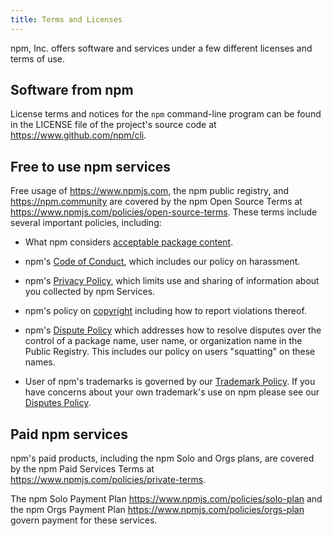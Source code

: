 ```yaml
---
title: Terms and Licenses
---
```

npm, Inc. offers software and services under a few different licenses
and terms of use.

## Software from npm

License terms and notices for the `npm` command-line program can
be found in the LICENSE file of the project's source code at
<https://www.github.com/npm/cli>.

## Free to use npm services

Free usage of <https://www.npmjs.com>, the npm public registry,
and <https://npm.community>
are covered by the npm Open Source Terms at <https://www.npmjs.com/policies/open-source-terms>.
These terms include several important policies, including:

* What npm considers [acceptable package content](https://www.npmjs.com/policies/open-source-terms#acceptable-use).

* npm's [Code of Conduct](https://www.npmjs.com/policies/conduct), which includes our policy on harassment.

* npm's [Privacy Policy](https://www.npmjs.com/policies/privacy), which limits use and sharing of information
about you collected by npm Services.

* npm's policy on [copyright](https://www.npmjs.com/policies/dmca) including how to report violations thereof.

* npm's [Dispute Policy](https://www.npmjs.com/policies/disputes) which addresses how to resolve disputes
over the control of a package name, user name, or organization name in the Public Registry. This includes
our policy on users "squatting" on these names.

* User of npm's trademarks is governed by our [Trademark Policy](https://www.npmjs.com/policies/trademark). If you
have concerns about your own trademark's use on npm please see our [Disputes Policy](https://www.npmjs.com/policies/disputes#trademarks).

## Paid npm services

npm's paid products, including the npm Solo and Orgs plans, are
covered by the npm Paid Services Terms at <https://www.npmjs.com/policies/private-terms>.

The npm Solo Payment Plan
<https://www.npmjs.com/policies/solo-plan>
and the npm Orgs Payment Plan
<https://www.npmjs.com/policies/orgs-plan>
govern payment for these services.
